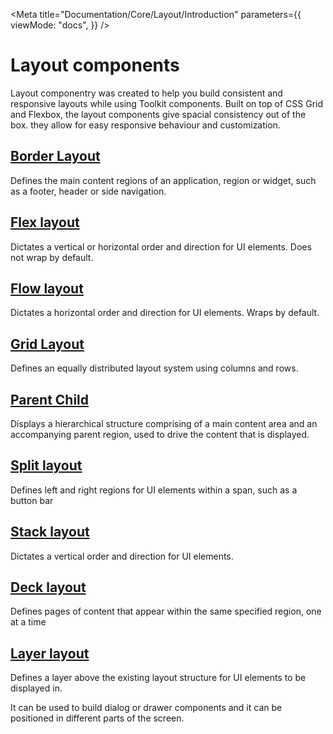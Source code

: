 
<Meta
  title="Documentation/Core/Layout/Introduction"
  parameters={{
    viewMode: "docs",
  }}
/>

# Layout components

Layout componentry was created to help you build consistent and responsive layouts while using Toolkit components.
Built on top of CSS Grid and Flexbox, the layout components give spacial consistency out of the box.
they allow for easy responsive behaviour and customization.

## [Border Layout](/docs/documentation-core-layout-borderlayout--page)

Defines the main content regions of an application, region or widget, such as a footer, header or side navigation.

<Canvas>
  <Story id="core-layout-borderlayout--border-layout-all-panels" />
</Canvas>

## [Flex layout](/docs/documentation-core-layout-flexlayout--page)

Dictates a vertical or horizontal order and direction for UI elements. Does not wrap by default.

<Canvas>
  <Story id="core-layout-flexlayout--default-flex-layout" />
</Canvas>

## [Flow layout](/docs/documentation-core-layout-flowlayout--page)

Dictates a horizontal order and direction for UI elements. Wraps by default.

<Canvas>
  <Story id="core-layout-flowlayout--default-flow-layout" />
</Canvas>

## [Grid Layout](/docs/documentation-core-layout-gridlayout--page)

Defines an equally distributed layout system using columns and rows.

<Canvas>
  <Story id="core-layout-gridlayout-griditem--grid-item-wrapper" />
</Canvas>

## [Parent Child](/docs/documentation-core-layout-parentchildlayout--page)

Displays a hierarchical structure comprising of a main content area and an accompanying parent region, used to drive the content that is displayed.

<Canvas>
  <Story id="core-layout-parentchildlayout--default-parent-child-layout" />
</Canvas>

## [Split layout](/docs/documentation-core-layout-splitlayout--page)

Defines left and right regions for UI elements within a span, such as a button bar

<Canvas>
  <Story id="core-layout-splitlayout--default-split-layout" />
</Canvas>

## [Stack layout](/docs/documentation-core-layout-stacklayout--page)

Dictates a vertical order and direction for UI elements.

<Canvas>
  <Story id="core-layout-stacklayout--default-stack-layout" />
</Canvas>

## [Deck layout](/docs/documentation-core-layout-decklayout--page)

Defines pages of content that appear within the same specified region, one at a time

<Canvas>
  <Story id="core-layout-decklayout--default-deck-layout" />
</Canvas>

## [Layer layout](/docs/documentation-core-layout-layerlayout--page)

Defines a layer above the existing layout structure for UI elements to be displayed in.

It can be used to build dialog or drawer components and it can be positioned in different parts of the screen.

<Canvas>
  <Story id="core-layout-layerlayout--default-layer-layout" />
</Canvas>
